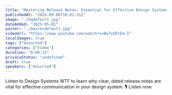 ```yaml
---
title: "Mastering Release Notes: Essential for Effective Design Systems"
publishedAt: "2024-09-06T10:01:31Z"
image: "./hqdefault.jpg"
dateAdded: "2025-05-01"
poster: "./maxresdefault.jpg"
videoUrl: "https://www.youtube.com/watch?v=Wu7xOEtEm-I"
localImages: true
tags: ["Unsorted"]
categories: ["Video"]
duration: "0:00:33"
privacyStatus: "undefined"
draft: true
speakers: ["Unsorted"]
---
```

Listen to Design Systems WTF to learn why clear, dated release notes are vital for effective communication in your design system.
🎙️ Listen now.

